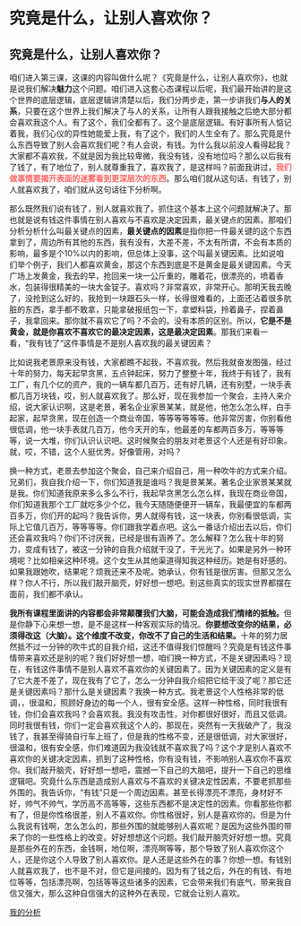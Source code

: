 # 究竟是什么，让别人喜欢你？

## 究竟是什么，让别人喜欢你？

咱们进入第三课，这课的内容叫做什么呢？《究竟是什么，让别人喜欢你》，也就是说我们解决**魅力**这个问题。咱们进入这套心态课程以后呢，我们最开始讲的是这个世界的底层逻辑，底层逻辑讲清楚以后，我们分两步走，第一步讲我们**与人的关系**，只要在这个世界上我们解决了与人的关系，让所有人跟我接触之后绝大部分都会喜欢我这个人。有了这个，我们全都有了。这个是底层逻辑。有好事所有人惦记着我，我们心仪的异性她能爱上我，有了这个，我们的人生全有了。那么究竟是什么东西导致了别人会喜欢我们呢？有人会说，有钱。为什么我以前没人看得起我？大家都不喜欢我，不就是因为我比较卑微，我没有钱，没有地位吗？那么以后我有了钱了，有了地位了，别人就尊重我了，喜欢我了，是这样吗？前面我讲过，<span style="color: rgb(255, 100, 100); font-weight: bold">我们做事情要揭开表面的迷雾看到更深层次的东西</span>。那么咱们就从这句话，有钱了，别人就喜欢我了，咱们就从这句话往下分析啊。

那么既然我们说有钱了，别人就喜欢我了。抓住这个基本上这个问题就解决了。那也就是说有钱这件事情在别人喜欢与不喜欢是决定因素，最关键点的因素。那咱们分析分析什么叫最关键点的因素，**最关键点的因素**是指你把一件最关键的这个东西拿到了，周边所有其他的东西，我有没有，大差不差，不太有所谓，不会有本质的影响，最多是个10%以内的影响，但总体上没事，这个叫最关键因素。比如说咱们举个例子，我们人都喜欢黄金，那这个东西到底是不是黄金是最关键因素。今天广场上发黄金，我去的早，抢回来一块一公斤重的，雕着花，很漂亮的，喷着香水，包装得很精美的一块大金锭子。喜欢吗？非常喜欢，非常开心。那明天我去晚了，没抢到这么好的，我抢到一块跟石头一样，长得很难看的，上面还沾着很多肮脏的东西，拿手都不敢拿，只能拿破报纸包一下，拿塑料袋，拎着鼻子，捏着鼻子，我拿回来。那你就不喜欢它了吗？不会的。没有本质的区别。所以，**它是不是黄金，就是你喜欢不喜欢它的最决定因素，这是最决定因素**。那我们来看一看，“我有钱了“这件事情是不是别人喜欢我的最关键因素？

比如说我老景原来没有钱，大家都瞧不起我，不喜欢我。然后我就奋发图强，经过十年的努力，每天起早贪黑，五点钟起床，努力了整整十年，我终于有钱了，我有工厂，有几个亿的资产，我的一辆车都几百万，还有好几辆，还有别墅，一块手表都几百万块钱，哎，别人就喜欢我了。那么好，现在我参加一个聚会，主持人来介绍，说大家认识啊，这是老景，著名企业家景某某，就是他，他怎么怎么样，白手起家，起早贪黑，现在创造一个商业帝国，等等等等等等。他非常厉害，你别看他很低调，他一块手表就几百万，他今天开的车，他最差的车都两百多万，等等等等，说一大堆，你们认识认识吧。这时候聚会的朋友对老景这个人还是有好印象。就，哎，不错，这个人挺优秀。好像管用，对吗？

换一种方式，老景去参加这个聚会，自己来介绍自己，用一种吹牛的方式来介绍。兄弟们，我自我介绍一下，你们知道我是谁吗？我是景某某。著名企业家景某某就是我。你们知道我原来多么多么不行，我起早贪黑怎么怎么样，我现在商业帝国，你们知道我那个工厂就吃多少个亿，我今天随随便便开一辆车，我最便宜的车都两百多万，你们开的起吗？我告诉你，男人就得有钱，这一块表，你别看很低调，实际上它值几百万，等等等等。你们跟我学着点吧。这么一番话介绍出去以后，你们还会喜欢我吗？你们不讨厌我，已经是很有涵养了。怎么解释？怎么我十年的努力，变成有钱了，被这一分钟的自我介绍就干没了，干光光了。如果是另外一种环境呢？比如相亲这种环境。这个女生从其他渠道得知我这种经历。她是有好感的。如果我跟她吹，结果呢？烦我还来不及呢。她承认，你有钱是很厉害。但那又怎么样？你人不行，所以我们敲开脑壳，好好想一想吧。别这些真实的现实世界都摆在面前，我们都不承认。

**我所有课程里面讲的内容都会非常颠覆我们大脑，可能会造成我们情绪的抵触。**但是你静下心来想一想，是不是这样一种客观实际的情况。**你要想改变你的结果，必须得改这（大脑）。这个维度不改变，你改不了自己的生活和结果。**十年的努力居然抵不过一分钟的吹牛式的自我介绍，这还不值得我们惊醒吗？究竟是有钱这件事情带来喜欢还是别的呢？我们好好想一想，咱们换一种方式，不是关键因素吗？现在，有钱这件事情不是别人喜欢不喜欢你的关键因素了。因为关键因素的定义是有了它大差不差了，现在我有了它了，怎么一分钟自我介绍把它给干没了呢？那它还是关键因素吗？那什么是关键因素？我换一种方式。我老景这个人性格非常的低调，，很温和，照顾好身边的每一个人，很有安全感。这样一种性格，同时我很有钱，你们会喜欢我吗？会喜欢我。我没有攻击性，对你都很好很好，而且又低调。同时我很有钱，你们一定会喜欢我这个人的，那现在，突然有一天我破产了，我没钱了，我甚至得骑自行车上班了，但是我的性格不变，还是很低调，对大家很好，很温和，很有安全感，你们难道因为我没钱就不喜欢我了吗？这个才是别人喜欢不喜欢你的关键决定因素，抓到了这种性格，你有没有钱，不影响别人喜欢你不喜欢你。我们敲开脑壳，好好想一想吧，震撼一下自己的大脑吧，提升一下自己的思维逻辑吧。究竟什么东西是造成别人喜欢与不喜欢的关键决定性因素，不要老抓那些外围的。我告诉你，“有钱”只是一个周边因素。甚至长得漂亮不漂亮，身材好不好，帅气不帅气，学历高不高等等，这些东西都不是决定性的因素。你看那些你都有了，但是你性格很差，别人不喜欢你。你性格很好，别人是喜欢你的。但是为什么我说有钱啊，怎么怎么的，那些外围的就能够别人喜欢呢？是因为这些外围的带来了你的一些性格上的改变。好好想想这个问题。我们敲开脑壳好好想一想。究竟是那些外在的东西，金钱啊，地位啊，漂亮啊等等，那个导致了别人喜欢你这个人，还是你这个人导致了别人喜欢你。是人还是这些外在的事？你想一想。有钱别人就喜欢我了，也不是不对，但它是间接的。因为有了钱之后，外在的有钱、有地位等等，包括漂亮啊，包括等等这些诸多的因素，它会带来我们有底气，带来我自信又强大，那么这种自信强大的这种外在表现，它就会让别人喜欢。


[我的分析](intro.qmd)